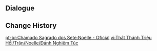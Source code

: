 {{Genius Invokation TCG Stage
|title        = Noelle: Serious
|type         = Serious Showdown
|group        = Invitation Board
|character    = Noelle
|requirement  = 7
|introduction = "I'm fully prepared this time. I'll show you how much I've improved!"<br>{{Color|bp|Special Rule: "Noelle" starts with the Talent Card "I Got Your Back" equipped.}}
|objective_1  = Achieve victory
|reward_1     = Lucky Coin*1000
|lineup       = Noelle;Ningguang;Xingqiu
|action       = I Got Your Back;Mask of Solitude Basalt;Archaic Petra;Elemental Resonance: Woven Stone;Elemental Resonance: Enduring Rock;Wolf's Gravestone;White Iron Greatsword;Tubby;Liyue Harbor Wharf;Dawn Winery;Wangshu Inn;Favonius Cathedral;Jueyun Guoba;Northern Smoked Chicken;Adventurer's Bandana;I Got Your Back;Mask of Solitude Basalt;Archaic Petra;Elemental Resonance: Woven Stone;Elemental Resonance: Enduring Rock;Wolf's Gravestone;White Iron Greatsword;Tubby;Liyue Harbor Wharf;Dawn Winery;Wangshu Inn;Favonius Cathedral;Jueyun Guoba;Northern Smoked Chicken;Adventurer's Bandana
}}

==Dialogue==
{{Transclude|Genius Invokation TCG/Stage/Noelle|Serious Showdown}}

==Change History==
{{Change History|3.3}}

[[pt-br:Chamado Sagrado dos Sete:Noelle - Oficial]]
[[vi:Thất Thánh Triệu Hồi/Trận/Noelle/Đánh Nghiêm Túc]]
